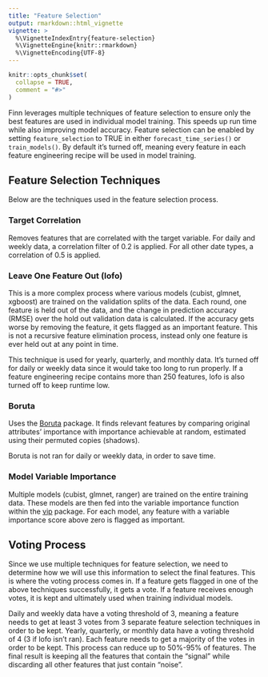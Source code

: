 ---
title: "Feature Selection"
output: rmarkdown::html_vignette
vignette: >
  %\VignetteIndexEntry{feature-selection}
  %\VignetteEngine{knitr::rmarkdown}
  %\VignetteEncoding{UTF-8}
---

```{r, include = FALSE}
knitr::opts_chunk$set(
  collapse = TRUE,
  comment = "#>"
)
```

Finn leverages multiple techniques of feature selection to ensure only the best features are used in individual model training. This speeds up run time while also improving model accuracy. Feature selection can be enabled by setting `feature_selection` to TRUE in either `forecast_time_series()` or `train_models()`. By default it's turned off, meaning every feature in each feature engineering recipe will be used in model training.

## Feature Selection Techniques

Below are the techniques used in the feature selection process.

### Target Correlation

Removes features that are correlated with the target variable. For daily and weekly data, a correlation filter of 0.2 is applied. For all other date types, a correlation of 0.5 is applied.

### Leave One Feature Out (lofo)

This is a more complex process where various models (cubist, glmnet, xgboost) are trained on the validation splits of the data. Each round, one feature is held out of the data, and the change in prediction accuracy (RMSE) over the hold out validation data is calculated. If the accuracy gets worse by removing the feature, it gets flagged as an important feature. This is not a recursive feature elimination process, instead only one feature is ever held out at any point in time.

This technique is used for yearly, quarterly, and monthly data. It's turned off for daily or weekly data since it would take too long to run properly. If a feature engineering recipe contains more than 250 features, lofo is also turned off to keep runtime low. 

### Boruta

Uses the [Boruta](https://CRAN.R-project.org/package=Boruta) package. It finds relevant features by comparing original attributes' importance with importance achievable at random, estimated using their permuted copies (shadows).

Boruta is not ran for daily or weekly data, in order to save time.

### Model Variable Importance

Multiple models (cubist, glmnet, ranger) are trained on the entire training data. These models are then fed into the variable importance function within the [vip](https://koalaverse.github.io/vip/index.html) package. For each model, any feature with a variable importance score above zero is flagged as important.

## Voting Process

Since we use multiple techniques for feature selection, we need to determine how we will use this information to select the final features. This is where the voting process comes in. If a feature gets flagged in one of the above techniques successfully, it gets a vote. If a feature receives enough votes, it is kept and ultimately used when training individual models.

Daily and weekly data have a voting threshold of 3, meaning a feature needs to get at least 3 votes from 3 separate feature selection techniques in order to be kept. Yearly, quarterly, or monthly data have a voting threshold of 4 (3 if lofo isn't ran). Each feature needs to get a majority of the votes in order to be kept. This process can reduce up to 50%-95% of features. The final result is keeping all the features that contain the "signal" while discarding all other features that just contain "noise".
